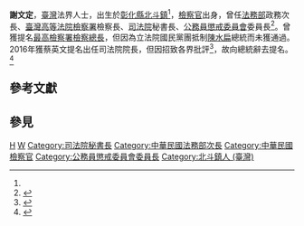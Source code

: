 {{Infobox person
| honorific_prefix   = <!-- 前綴尊稱 -->
| name               = 謝文定
| honorific_suffix   = <!-- 後綴尊稱 -->
| image              = <!-- 圖像 -->
| image_size         = <!-- 圖像大小 -->
| alt                = <!-- 圖像替代 -->
| caption            = <!-- 圖像說明 -->
| native_name        = <!-- 原文名 -->
| native_name_lang   = <!-- 語系 -->
| pronunciation      = <!-- 讀音 -->
| romaji             = <!-- 羅馬拼音 -->
| english_name       = <!-- 英文名 -->
| zi                 = <!-- 字 -->
| hao                = <!-- 號 -->
| real_name          = <!-- 本名 -->
| gender             = 男
| birth_name         = <!-- 出生名 -->
| birth_date         = {{Birth date and age|1948|12|01}}<ref name="謝文定自傳">{{Cite web|url=http://lis.ly.gov.tw/lgcgi/lgmeetimage?cfc6cfcecdcec8cdc5ccc7c6d2cbcfc9|title=立法院第9屆第1會期第21次會議議案關係文書|accessdate=2016-08-21|work=|publisher=[[立法院|立法院]]|date=2016-07-15|archive-date=2017-03-05|archive-url=https://web.archive.org/web/20170305001629/http://lis.ly.gov.tw/lgcgi/lgmeetimage?cfc6cfcecdcec8cdc5ccc7c6d2cbcfc9|dead-url=no}}</ref>
| birth_place        = {{TWN}}[[彰化縣|彰化縣]][[北斗鎮_(台灣)|北斗鎮]]<ref name="謝文定自傳"/>
| baptised           = <!-- 受洗 -->
| disappeared_date   = <!-- 失蹤日期 {{disappeared date and age|YYYY|MM|DD|YYYY|MM|DD}}（失蹤在前，出生在後） -->
| disappeared_place  = <!-- 失蹤地點 -->
| disappeared_status = <!-- 失蹤情況 -->
| death_date         = <!-- 逝世日期 {{Death date and age|YYYY|MM|DD|YYYY|MM|DD}}（死亡在前，出生在後） -->
| death_place        = <!-- 逝世地點 -->
| death_cause        = <!-- 死因 -->
| body_discovered    = <!-- 遺體發現地 -->
| resting_place      = <!-- 墓地 -->
| resting_place_coordinates =  <!-- 墓地坐標 {{coord|LAT|LONG|type:landmark|display=inline}} -->
| monuments          = <!-- 紀念建築 -->
| residence          = <!-- 居住地 -->
| nationality        = {{ROC-TWN}}
| other_names        = <!-- 別名 -->
| ancestor           = <!-- 籍貫 -->
| ethnicity          = <!-- 民族 -->
| language           = <!-- 語言 -->
| citizenship        = <!-- 公民權 -->
| education          = <!-- 教育程度 -->
學士<br/>
| alma_mater         = [[國立政治大學|國立政治大學]]
| occupation         = [[公務員懲戒委員會|公務員懲戒委員會]]委員
| years_active       = <!-- 活躍時期 -->
| era                = <!-- 年代 -->
| employer           = <!-- 僱主 -->
| organization       = <!-- 組織 -->
| agent              = <!-- 機構 -->
| known_for          = 司法領域
| resecrch           = <!-- 研究領域 -->
| notable_works      = <!-- 知名作品 -->
| style              = <!-- 風格 -->
| home_town          = <!-- 家鄉 -->
| salary             = <!-- 薪金 -->
| net_worth          = <!-- 淨資產 -->
| height             = <!-- 身高 -->
| weight             = <!-- 體重 -->
| hair_color         = 
| eye_color          = <!-- 瞳色 -->
| measurements       = <!-- 三圍 -->
| television         = <!-- 電視節目 -->
| title              = <!-- 頭銜 -->
| term               = <!-- 頭銜時期 -->
| predecessor        = <!-- 前任 -->
| successor          = <!-- 繼任 -->
| party              = <!-- 政黨 -->
| movement           = <!-- 政治運動 -->
| opponents          = <!-- 競爭者 -->
| boards             = <!-- 董事會 -->
| religion           = <!-- 宗教信仰 -->
| denomination       = <!-- 宗派 -->
| criminal_charge    = <!-- 刑事起訴 -->
| criminal_penalty   = <!-- 刑事處罰 -->
| criminal_status    = <!-- 刑事狀況 -->
| spouse             = <!-- 配偶 -->
| partner            = <!-- 伴侶 -->
| children           = <!-- 兒女 -->
| parents            = <!-- 父母 -->
| relatives          = <!-- 親屬 -->
| family             = <!-- 家族成員 -->
| callsign           = <!-- 呼號 -->
| awards             = <!-- 獲獎 -->
| website            = <!-- 網站 {{URL|example.com}} -->
| module             = 
| module2            = 
| module3            = 
| module4            = 
| module5            = 
| module6            = 
| influences         = <!-- 受影響於 -->
| influenced         = <!-- 影響於 -->
| signature          = <!-- 簽名 -->
| signature_size     = <!-- 簽名大小 -->
| signature_alt      = <!-- 簽名替代 -->
| footnotes          = <!-- 腳註 -->
}}

'''謝文定'''，[[臺灣|臺灣]]法界人士，出生於[[彰化縣|彰化縣]][[北斗鎮_(台灣)|北斗鎮]]<ref name="謝文定自傳"/>，[[檢察官|檢察官]]出身，曾任[[中華民國法務部|法務部]]政務次長、[[臺灣高等法院檢察署|臺灣高等法院檢察署]]檢察長、[[司法院|司法院]]秘書長、[[公務員懲戒委員會|公務員懲戒委員會]]委員長<ref>{{cite news|author=游凱翔|title=68歲謝文定 投身司法40年資歷完整|url=http://www.cna.com.tw/news/aipl/201607110316-1.aspx|accessdate=2016-08-21|newspaper=[[中央社|中央社]]|date=2016-07-11|archive-date=2016-08-22|archive-url=https://web.archive.org/web/20160822143358/http://www.cna.com.tw/news/aipl/201607110316-1.aspx|dead-url=no}}</ref>。曾獲提名[[最高檢察署檢察總長|最高檢察署檢察總長]]，但因為立法院國民黨團抵制[[陳水扁|陳水扁]]總統而未獲通過。2016年獲蔡英文提名出任司法院院長，但因招致各界批評<ref>{{cite news |author1=林禾寧 |title=謝文定：非中壢、美麗島事件主辦檢察官 |url=https://www.storm.mg/article/143742 |agency=新頭殼 |date=2016-08-14 |accessdate=2018-09-25 |archive-date=2018-09-25 |archive-url=https://web.archive.org/web/20180925141940/https://www.storm.mg/article/143742 |dead-url=no }}</ref>，故向總統辭去提名。<ref>{{Cite web|url=http://www.president.gov.tw/Default.aspx?tabid=131&itemid=37842&rmid=514|title=有關司法院正副院長提名尊重當事人意願同意退回咨文|accessdate=2016-08-21|work=|publisher=[[中華民國總統府|總統府]]|date=2016-08-14}}</ref>

== 參考文獻 ==
{{reflist}}

== 參見 ==

[[Category:國立政治大學校友|H]]
[[Category:謝姓|W]]
[[Category:司法院秘書長|Category:司法院秘書長]]
[[Category:中華民國法務部次長|Category:中華民國法務部次長]]
[[Category:中華民國檢察官|Category:中華民國檢察官]]
[[Category:公務員懲戒委員會委員長|Category:公務員懲戒委員會委員長]]
[[Category:北斗鎮人_(臺灣)|Category:北斗鎮人 (臺灣)]]